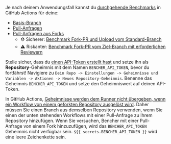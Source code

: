 Je nach deinem Anwendungsfall kannst du [durchgehende Benchmarks][continuous benchmarking] in GitHub Actions für deine:

- [Basis-Branch][base branch]
- [Pull-Anfragen][pull requests]
- [Pull-Anfragen aus Forks][fork pull requests]
    - ⛑️ Sicherer: [Benchmark Fork-PR und Upload vom Standard-Branch][benchmark fork pr and upload from default branch]
    - ⚠️ Riskanter: [Benchmark Fork-PR vom Ziel-Branch mit erforderlichen Reviewern][benchmark fork pr from target branch with required reviewers]

Stelle sicher, dass du [einen API-Token erstellt hast][create an api token]
und setze ihn als **Repository**-Geheimnis mit dem Namen `BENCHER_API_TOKEN`, bevor du fortfährst!
Navigiere zu `Dein Repo -> Einstellungen -> Geheimnisse und Variablen -> Aktionen -> Neues Repository-Geheimnis`.
Benenne das Geheimnis `BENCHER_API_TOKEN` und setze den Geheimniswert auf deinen API-Token.

In GitHub Actions,
[Geheimnisse werden dem Runner nicht übergeben, wenn ein Workflow von einem geforkten Repository ausgelöst wird][github actions secrets].
Daher müssen Sie einen Branch aus demselben Repository verwenden,
wenn Sie einen der unten stehenden Workflows mit einer Pull-Anfrage zu Ihrem Repository hinzufügen.
Wenn Sie versuchen, Bencher mit einer Pull-Anfrage von einem Fork hinzuzufügen,
wird das `BENCHER_API_TOKEN` Geheimnis nicht verfügbar sein.
`${{ secrets.BENCHER_API_TOKEN }}` wird eine leere Zeichenkette sein.

[github actions secrets]: https://docs.github.com/de/actions/security-guides/using-secrets-in-github-actions#using-secrets-in-a-workflow

[continuous benchmarking]: /de/docs/explanation/continuous-benchmarking/
[create an api token]: /de/docs/tutorial/quick-start/#create-an-api-token

[base branch]: #base-branch
[pull requests]: #pull-requests
[fork pull requests]: #pull-requests-from-forks
[benchmark fork pr and upload from default branch]: #benchmark-fork-pr-and-upload-from-default-branch
[benchmark fork pr from target branch with required reviewers]: #benchmark-fork-pr-from-target-branch-with-required-reviewers